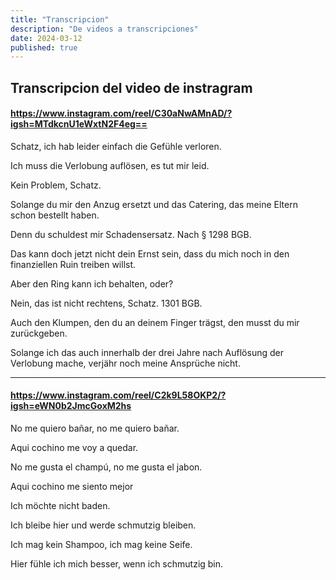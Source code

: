 ```yaml
---
title: "Transcripcion"
description: "De videos a transcripciones"
date: 2024-03-12
published: true
---
```


## Transcripcion del video de instragram 
#### https://www.instagram.com/reel/C30aNwAMnAD/?igsh=MTdkcnU1eWxtN2F4eg==

Schatz, ich hab leider einfach die Gefühle verloren. 

Ich muss die Verlobung auflösen, es tut mir leid. 

Kein Problem, Schatz. 

Solange du mir den Anzug ersetzt und das Catering, das meine Eltern schon bestellt haben. 

Denn du schuldest mir Schadensersatz. Nach § 1298 BGB. 

Das kann doch jetzt nicht dein Ernst sein, dass du mich noch in den finanziellen Ruin treiben willst. 

Aber den Ring kann ich behalten, oder? 

Nein, das ist nicht rechtens, Schatz. 1301 BGB. 

Auch den Klumpen, den du an deinem Finger trägst, den musst du mir zurückgeben. 

Solange ich das auch innerhalb der drei Jahre nach Auflösung der Verlobung mache, verjähr noch meine Ansprüche nicht. 



____________________

#### https://www.instagram.com/reel/C2k9L58OKP2/?igsh=eWN0b2JmcGoxM2hs

No me quiero bañar, no me quiero bañar.

Aqui cochino me voy a quedar.

No me gusta el champú, no me gusta el jabon.

Aqui cochino me siento mejor



Ich möchte nicht baden.

Ich bleibe hier und werde schmutzig bleiben.

Ich mag kein Shampoo, ich mag keine Seife.

Hier fühle ich mich besser, wenn ich schmutzig bin.

